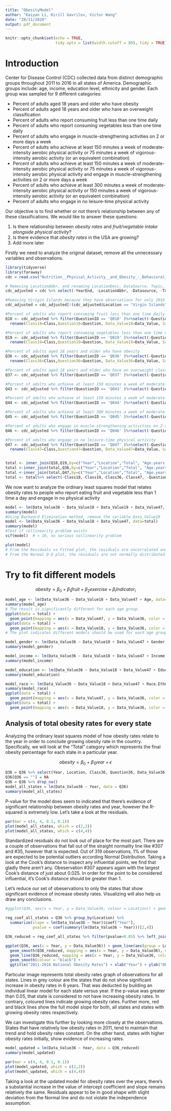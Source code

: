 ```yaml
---
title: "ObesityModel"
author: "Kaiyan Li, Kirill Gavrilov, Victor Wang"
date: "28/11/2020"
output: pdf_document
---
```


```r
knitr::opts_chunk$set(echo = TRUE,
                      tidy.opts = list(width.cutoff = 80), tidy = TRUE)
```

# Introduction
Center for Disease Control (CDC) collected data from distinct demographic groups throughout 2011 to 2016 in all states of America. Demographic groups include: age, income, education level, ethnicity and gender. Each group was sampled for 9 different categories: 

* Percent of adults aged 18 years and older who have obesity
* Percent of adults aged 18 years and older who have an overweight classification
* Percent of adults who report consuming fruit less than one time daily
* Percent of adults who report consuming vegetables less than one time daily
* Percent of adults who engage in muscle-strengthening activities on 2 or more days a week
* Percent of adults who achieve at least 150 minutes a week of moderate-intensity aerobic physical activity or 75 minutes a week of vigorous-intensity aerobic activity (or an equivalent combination)
* Percent of adults who achieve at least 150 minutes a week of moderate-intensity aerobic physical activity or 75 minutes a week of vigorous-intensity aerobic physical activity and engage in muscle-strengthening activities on 2 or more days a week
* Percent of adults who achieve at least 300 minutes a week of moderate-intensity aerobic physical activity or 150 minutes a week of vigorous-intensity aerobic activity (or an equivalent combination)
* Percent of adults who engage in no leisure-time physical activity


Our objective is to find whether or not there's relationship between any of these classifications. We would like to answer these questions: 

1. Is there relationship between *obesity rates* and *fruit/vegetable intake alongside physical activity*?
2. Is there evidence that *obesity rates* in the USA are growing?
3. Add more later


Firstly we need to analyze the original dataset, remove all the unnecessary variables and observations.
```r
library(tidyverse)
library(faraway)
cdc = read.csv("Nutrition__Physical_Activity__and_Obesity_-_Behavioral_Risk_Factor_Surveillance_System.csv")

# Removing LocationAbbr, and renaming LocationDesc, DataSource, Topic, TopicID, ClassID, GeoLocation, Data_Value_Unit, Data_Value_Type, DataValueTypeID, Data_Value_Footnote_Symbol, StratificationCategoryId1, StratificationID1
cdc_adjusted = cdc %>% select(-YearEnd, -LocationAbbr, -Datasource, -Topic, -TopicID, -ClassID, -GeoLocation, -Data_Value_Unit, -Data_Value_Type, - DataValueTypeID, -Data_Value_Footnote_Symbol, -StratificationCategoryId1, -StratificationID1, -Data_Value_Alt, -Data_Value_Footnote, -Low_Confidence_Limit, -High_Confidence_Limit) %>% rename(Year = YearStart, Location = LocationDesc)

#Removing Virigin Islands because they have observations for only 2016
cdc_adjusted = cdc_adjusted[!(cdc_adjusted$Location == "Virgin Islands"),]
```


```r
#Percent of adults who report consuming fruit less than one time daily
Q18 <- cdc_adjusted %>% filter(QuestionID == 'Q018' )%>%select(-QuestionID) %>%
  rename(Class18=Class,Question18=Question, Data_Value18=Data_Value, Sample_Size18=Sample_Size)

#Percent of adults who report consuming vegetables less than one time daily
Q19 <- cdc_adjusted %>% filter(QuestionID == 'Q019' )%>%select(-QuestionID) %>%
  rename(Class19=Class,Question19=Question, Data_Value19=Data_Value, Sample_Size19=Sample_Size)

#Percent of adults aged 18 years and older who have obesity
Q36 <- cdc_adjusted %>% filter(QuestionID == 'Q036' )%>%select(-QuestionID) %>%
  rename(Class36=Class,Question36=Question, Data_Value36=Data_Value, Sample_Size36=Sample_Size)

#Percent of adults aged 18 years and older who have an overweight classification
Q37 <- cdc_adjusted %>% filter(QuestionID == 'Q037' )%>%select(-QuestionID)

#Percent of adults who achieve at least 150 minutes a week of moderate-intensity aerobic physical activity or 75 minutes a week of vigorous-intensity aerobic activity (or an equivalent combination)
Q43 <- cdc_adjusted %>% filter(QuestionID == 'Q043' )%>%select(-QuestionID)

#Percent of adults who achieve at least 150 minutes a week of moderate-intensity aerobic physical activity or 75 minutes a week of vigorous-intensity aerobic physical activity and engage in muscle-strengthening activities on 2 or more days a week
Q44 <- cdc_adjusted %>% filter(QuestionID == 'Q044' )%>%select(-QuestionID)

#Percent of adults who achieve at least 300 minutes a week of moderate-intensity aerobic physical activity or 150 minutes a week of vigorous-intensity aerobic activity (or an equivalent combination)
Q45 <- cdc_adjusted %>% filter(QuestionID == 'Q045' )%>%select(-QuestionID)

#Percent of adults who engage in muscle-strengthening activities on 2 or more days a week
Q46 <- cdc_adjusted %>% filter(QuestionID == 'Q046' )%>%select(-QuestionID)

#Percent of adults who engage in no leisure-time physical activity
Q47 <- cdc_adjusted %>% filter(QuestionID == 'Q047' )%>%select(-QuestionID) %>%
  rename(Class47=Class,Question47=Question, Data_Value47=Data_Value, Sample_Size47=Sample_Size)


total <- inner_join(Q18,Q19,by=c("Year","Location","Total", "Age.years.", "Education", "Gender", "Income", "Race.Ethnicity","LocationID","StratificationCategory1","Stratification1"))
total <-inner_join(total,Q36,by=c("Year","Location","Total", "Age.years.", "Education", "Gender", "Income", "Race.Ethnicity","LocationID","StratificationCategory1","Stratification1"))
total <-inner_join(total,Q47,by=c("Year","Location","Total", "Age.years.", "Education", "Gender", "Income", "Race.Ethnicity","LocationID","StratificationCategory1","Stratification1"))
total <- total%>% select(-Class18,-Class19,-Class36,-Class47, -Question18,-Question19,-Question36,-Question47)%>%drop_na()%>%rename(Age=Age.years.)
```

We now want to analyze the ordinary least squares model that relates obesity rates to people who report eating fruit and vegetable less than 1 time a day and engage in no physical activity 
```r
model <- lm(Data_Value36 ~ Data_Value18 + Data_Value19 + Data_Value47, data=total)
summary(model)
#Using Backward Elimination method, remove the variable Data_Value19
model <- lm(Data_Value36 ~ Data_Value18 + Data_Value47, data=total)
summary(model)
#Test if collinearity problem exists
vif(model)  # < 10, no serious collinearity problem

plot(model)
# From the Residuals vs Fitted plot, the residuals are uncorrelated and the constant variance assumption is satisfied.
# From the Normal Q-Q plot, the residuals are not normally distributed.
```

# Try to fit different models
$$ obesity =\beta_0 + \beta_1fruit + \beta_2exercise + \beta_iIndicator_i$$
```r
model_age <- lm(Data_Value36 ~ Data_Value18 + Data_Value47 + Age, data=total)
summary(model_age)
# The result is significantly different for each age group.
ggplot(data = total) + 
  geom_point(mapping = aes(x = Data_Value47, y = Data_Value36, color = Age))
ggplot(data = total) + 
  geom_point(mapping = aes(x = Data_Value18, y = Data_Value36, color = Age))
# The plot indicates different models should be used for each age group.

model_gender <- lm(Data_Value36 ~ Data_Value18 + Data_Value47 + Gender, data=total)
summary(model_gender) 

model_income <- lm(Data_Value36 ~ Data_Value18 + Data_Value47 + Income, data=total)
summary(model_income)

model_education <- lm(Data_Value36 ~ Data_Value18 + Data_Value47 + Education, data=total)
summary(model_education)

model_race <- lm(Data_Value36 ~ Data_Value18 + Data_Value47 + Race.Ethnicity, data=total)
summary(model_race)
ggplot(data = total) + 
  geom_point(mapping = aes(x = Data_Value47, y = Data_Value36, color = Race.Ethnicity))
ggplot(data = total) + 
  geom_point(mapping = aes(x = Data_Value18, y = Data_Value36, color = Race.Ethnicity))
```


## Analysis of total obesity rates for every state
Analyzing the ordinary least squares model of how obesity rates relate to the year in order to conclude growing obesity rate in the country. Specifically, we will look at the "Total" category which represents the final obesity percentage for each state in a particular year.

$$ obesity =\beta_0 + \beta_1year + \epsilon$$
```r
Q36 = Q36 %>% select(Year, Location, Class36, Question36, Data_Value36, Sample_Size36, Total) %>% arrange(Location)
Q36[Q36 == ""] = NA
Q36 = Q36 %>% drop_na()
model_all_states = lm(Data_Value36 ~ Year, data = Q36)
summary(model_all_states)
```

P-value for the model does seem to indicated that there's evidence of significant relationship between obesity rates and year, however the R-squared is extremely low. Let's take a look at the residuals.

```r
par(mar = c(4, 4, 0.1, 0.1))
plot(model_all_states, which = c(2,2))
plot(model_all_states, which = c(4,4))
```
Standardized residuals do not look out of place for the most part. There are a couple of observations that fall out of the straight normality line like #307 and #35, however that is expected. Out of 319 observations, 1% of those are expected to be potential outliers according Normal Distribution. Taking a look at the Cook's distance to inspect any influential points, we find that gladly there aren't any. Obeservation #307 appears again with the largest Cook's distance of just about 0.025. In order for the point to be considered influential, it's Cook's distance should be greater than 1. 

Let's reduce our set of obeservations to only the states that show significant evidence of increase obesity rates. Visualizing will also help us draw any conclusions. 


```r
#ggplot(Q36, aes(x = Year, y = Data_Value36, colour = Location)) + geom_line()

reg_coef_all_states = Q36 %>% group_by(Location) %>%
  summarize(slope = lm(Data_Value36 ~ Year)$coef["Year"],
            pvalue = coef(summary(lm(Data_Value36 ~ Year)))[2,4]) 

Q36_reduced = reg_coef_all_states %>% filter(pvalue<0.05) %>% left_join(Q36)

ggplot(Q36, aes(x = Year, y = Data_Value36)) + geom_line(aes(group = Location), colour = "grey", alpha = 0.4) +
  geom_smooth(Q36_reduced, mapping = aes(x = Year, y = Data_Value36), colour = "red") +
  geom_line(Q36_reduced, mapping = aes(x = Year, y = Data_Value36, colour = Location), alpha = 0.35) + 
  geom_smooth(colour = "black") +
  ggtitle("2011-2016 National Obesity Rates") + xlab("Year") + ylab("Obesity %")
```
Particular image represents total obesity rates graph of observations for all states. Lines in grey colour are the states that do not show significant increase in obesity rates in 6 years. That was deducted by building an individual linear model for each state versus year. If the p-value was greater than 0.05, that state is considered to not have increasing obesity rates. In contrary, coloured lines indicate growing obesity rates. Further more, red and black lines show the full model slope for both, all states and states with growing obesity rates respectively. 

We can investigate this further by looking more closely at the observations. States that have relatively low obesity rates in 2011, tend to maintain that trend and hold obesity rates constant. On the other hand, states with higher obesity rates initially, show evidence of increasing rates.

```r
model_updated = lm(Data_Value36 ~ Year, data = Q36_reduced)
summary(model_updated)
```


```r
par(mar = c(4, 4, 0.1, 0.1))
plot(model_updated, which = c(2,2))
plot(model_updated, which = c(4,4))
```
Taking a look at the updated model for obesity rates over the years, there's a substantial increase in the value of intercept coefficient and slope remains relatively the same. Residuals appear to be in good shape with slight deviation from the Normal line and do not violate the independence assumption. 





